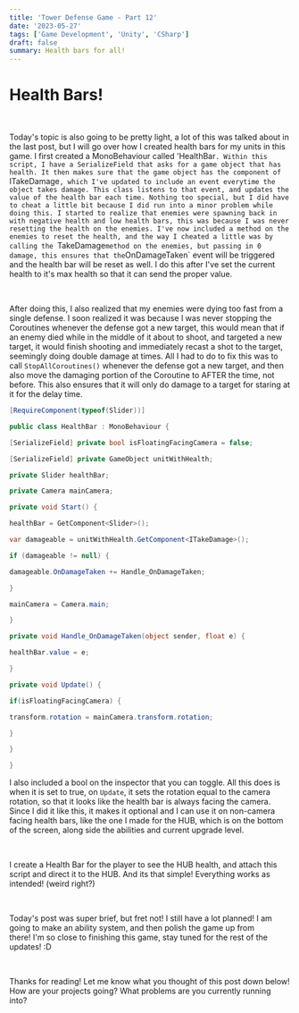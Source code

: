 ```yaml
---
title: 'Tower Defense Game - Part 12'
date: '2023-05-27'
tags: ['Game Development', 'Unity', 'CSharp']
draft: false
summary: Health bars for all!
---
```


# **Health Bars!**

‍

Today's topic is also going to be pretty light, a lot of this was talked about in the last post, but I will go over how I created health bars for my units in this game. I first created a MonoBehaviour called 'HealthBar`. Within this script, I have a SerializeField that asks for a game object that has health. It then makes sure that the game object has the component of `ITakeDamage`, which I've updated to include an event everytime the object takes damage. This class listens to that event, and updates the value of the health bar each time. Nothing too special, but I did have to cheat a little bit because I did run into a minor problem while doing this. I started to realize that enemies were spawning back in with negative health and low health bars, this was because I was never resetting the health on the enemies. I've now included a method on the enemies to reset the health, and the way I cheated a little was by calling the `TakeDamage`method on the enemies, but passing in 0 damage, this ensures that the`OnDamageTaken` event will be triggered and the health bar will be reset as well. I do this after I've set the current health to it's max health so that it can send the proper value.

‍

After doing this, I also realized that my enemies were dying too fast from a single defense. I soon realized it was because I was never stopping the Coroutines whenever the defense got a new target, this would mean that if an enemy died while in the middle of it about to shoot, and targeted a new target, it would finish shooting and immediately recast a shot to the target, seemingly doing double damage at times. All I had to do to fix this was to call `StopAllCoroutines()` whenever the defense got a new target, and then also move the damaging portion of the Coroutine to AFTER the time, not before. This also ensures that it will only do damage to a target for staring at it for the delay time.

```csharp
[RequireComponent(typeof(Slider))]

public class HealthBar : MonoBehaviour {

[SerializeField] private bool isFloatingFacingCamera = false;

[SerializeField] private GameObject unitWithHealth;

private Slider healthBar;

private Camera mainCamera;

private void Start() {

healthBar = GetComponent<Slider>();

var damageable = unitWithHealth.GetComponent<ITakeDamage>();

if (damageable != null) {

damageable.OnDamageTaken += Handle_OnDamageTaken;

}

mainCamera = Camera.main;

}

private void Handle_OnDamageTaken(object sender, float e) {

healthBar.value = e;

}

private void Update() {

if(isFloatingFacingCamera) {

transform.rotation = mainCamera.transform.rotation;

}

}

}
```

I also included a bool on the inspector that you can toggle. All this does is when it is set to true, on `Update`, it sets the rotation equal to the camera rotation, so that it looks like the health bar is always facing the camera. Since I did it like this, it makes it optional and I can use it on non-camera facing health bars, like the one I made for the HUB, which is on the bottom of the screen, along side the abilities and current upgrade level.

‍

I create a Health Bar for the player to see the HUB health, and attach this script and direct it to the HUB. And its that simple! Everything works as intended! (weird right?)

‍

Today's post was super brief, but fret not! I still have a lot planned! I am going to make an ability system, and then polish the game up from there! I'm so close to finishing this game, stay tuned for the rest of the updates! :D

‍

Thanks for reading! Let me know what you thought of this post down below! How are your projects going? What problems are you currently running into?

